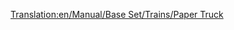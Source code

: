 [[Translation:en/Manual/Base Set/Trains/Paper Truck]]
{{nl/Manual/Base Set/Trains/Wagons|Naam=Papierwagon
|Afbeelding=[[File:en/Manual/Base Set/Trains/Papertruck.png]]
|NormaalKosten=£1,148 ($2,296)
|NormaalGewicht=18 / 38 t
|NormaalCapaciteit=20 tonnes of paper
|MonoKosten="
|MonoGewicht=18 / 43 t
|MonoCapaciteit=25 tonnes of paper
|MagKosten="
|MagGewicht=18 / 45 t
|MagCapaciteit=27 tonnes of paper
|Omschrijving=Necessary for getting paper from papermills to printing plants. Available only in subarctic climate
}}